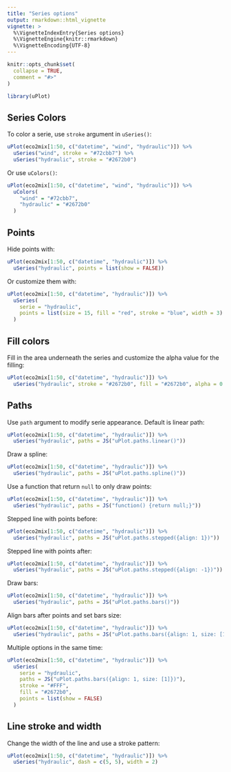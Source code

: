 ```yaml
---
title: "Series options"
output: rmarkdown::html_vignette
vignette: >
  %\VignetteIndexEntry{Series options}
  %\VignetteEngine{knitr::rmarkdown}
  %\VignetteEncoding{UTF-8}
---
```


```r
knitr::opts_chunk$set(
  collapse = TRUE,
  comment = "#>"
)
```

```r
library(uPlot)
```


## Series Colors

To color a serie, use `stroke` argument in `uSeries()`:

```r
uPlot(eco2mix[1:50, c("datetime", "wind", "hydraulic")]) %>% 
  uSeries("wind", stroke = "#72cbb7") %>% 
  uSeries("hydraulic", stroke = "#2672b0")
```

Or use `uColors()`:

```r
uPlot(eco2mix[1:50, c("datetime", "wind", "hydraulic")]) %>% 
  uColors(
    "wind" = "#72cbb7",
    "hydraulic" = "#2672b0"
  )
```


## Points

Hide points with:

```r
uPlot(eco2mix[1:50, c("datetime", "hydraulic")]) %>% 
  uSeries("hydraulic", points = list(show = FALSE))
```

Or customize them with:

```r
uPlot(eco2mix[1:50, c("datetime", "hydraulic")]) %>% 
  uSeries(
    serie = "hydraulic",
    points = list(size = 15, fill = "red", stroke = "blue", width = 3)
  )
```




## Fill colors

Fill in the area underneath the series and customize the alpha value for the filling:

```r
uPlot(eco2mix[1:50, c("datetime", "hydraulic")]) %>% 
  uSeries("hydraulic", stroke = "#2672b0", fill = "#2672b0", alpha = 0.5)
```



## Paths

Use `path` argument to modify serie appearance. Default is linear path:

```r
uPlot(eco2mix[1:50, c("datetime", "hydraulic")]) %>% 
  uSeries("hydraulic", paths = JS("uPlot.paths.linear()"))
```

Draw a spline:

```r
uPlot(eco2mix[1:50, c("datetime", "hydraulic")]) %>% 
  uSeries("hydraulic", paths = JS("uPlot.paths.spline()"))
```

Use a function that return `null` to only draw points:

```r
uPlot(eco2mix[1:50, c("datetime", "hydraulic")]) %>% 
  uSeries("hydraulic", paths = JS("function() {return null;}"))
```


Stepped line with points before:

```r
uPlot(eco2mix[1:50, c("datetime", "hydraulic")]) %>% 
  uSeries("hydraulic", paths = JS("uPlot.paths.stepped({align: 1})"))
```


Stepped line with points after:

```r
uPlot(eco2mix[1:50, c("datetime", "hydraulic")]) %>% 
  uSeries("hydraulic", paths = JS("uPlot.paths.stepped({align: -1})"))
```


Draw bars:

```r
uPlot(eco2mix[1:50, c("datetime", "hydraulic")]) %>% 
  uSeries("hydraulic", paths = JS("uPlot.paths.bars()"))
```


Align bars after points and set bars size:

```r
uPlot(eco2mix[1:50, c("datetime", "hydraulic")]) %>% 
  uSeries("hydraulic", paths = JS("uPlot.paths.bars({align: 1, size: [1]})"))
```


Multiple options in the same time:

```r
uPlot(eco2mix[1:50, c("datetime", "hydraulic")]) %>% 
  uSeries(
    serie = "hydraulic", 
    paths = JS("uPlot.paths.bars({align: 1, size: [1]})"),
    stroke = "#FFF", 
    fill = "#2672b0",
    points = list(show = FALSE)
  )
```


## Line stroke and width

Change the width of the line and use a stroke pattern:

```r
uPlot(eco2mix[1:50, c("datetime", "hydraulic")]) %>% 
  uSeries("hydraulic", dash = c(5, 5), width = 2)
```

